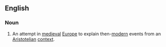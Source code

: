 {{wikipedia}}
==English==
===Noun===
{{en-noun|[[supposition]] [[theory]]|-}}
#{{philosophy}} An attempt in [[medieval]] [[Europe]] to explain then-[[modern]] events from an [[Aristotelian]] [[context]].